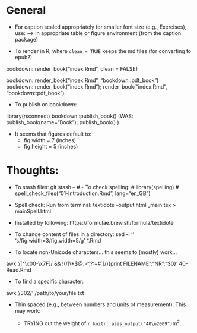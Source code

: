 # General

- For caption scaled appropriately for smaller font size (e.g., Exercises), use: -->
    \captionsetup{font={Large,it}}
  in appropriate table or figure environment (from the  caption  package)

- To render in R, where `clean = TRUE` keeps the md files (for converting to epub?)

bookdown::render_book("index.Rmd", clean = FALSE)

bookdown::render_book("index.Rmd", "bookdown::pdf_book")
bookdown::render_book("index.Rmd"); render_book("index.Rmd", "bookdown::pdf_book")

- To publish on bookdown:

library(rsconnect)
bookdown::publish_book()
(WAS: publish_book(name="Book"); publish_book() )


- It seems that figures default to:
  - fig.width = 7 (inches) 
  - fig.height = 5 (inches)



# Thoughts:

- To stash files: git stash -- <filenames>
# - To check spelling:
# library(spelling)
# spell_check_files("01-Introduction.Rmd", lang="en_GB")

- Spell check: Run from terminal:
  textidote --output html _main.tex > mainSpell.html
- Installed by following: https://formulae.brew.sh/formula/textidote


- To change content of files in a directory:
sed -i '' 's/fig.width=3/fig.width=5/g' *.Rmd

- To locate non-Unicode characters... this seems to (mostly) work...

awk '/[^\x00-\x7F]/ && !(/[\\*$@{.}>",?:\x271=#`]/){print FILENAME":"NR":"$0}' 40-Read.Rmd 

- To find a specific character:

awk '/\u0302/' /path/to/your/file.txt


- Thin spaced (e.g., between numbers and units of measurement): This may work:

  - TRYING out the weight of `r knitr::asis_output("40\u2009")`m^2^.




